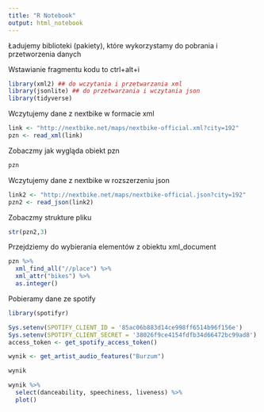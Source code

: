 ---
title: "R Notebook"
output: html_notebook
---

Ładujemy biblioteki (pakiety), które wykorzystamy do pobrania i przetworzenia danych

Wstawianie fragmentu kodu to ctrl+alt+i

```{r}
library(xml2) ## do wczytania i przetwarzania xml
library(jsonlite) ## do przetwarzania i wczytania json
library(tidyverse)
```

Wczytujemy dane z nextbike w formacie xml

```{r}
link <- "http://nextbike.net/maps/nextbike-official.xml?city=192"
pzn <- read_xml(link)
```

Zobaczmy jak wygląda obiekt pzn

```{r}
pzn 
```

Wczytujemy dane z nextbike w rozszerzeniu json

```{r}
link2 <- "http://nextbike.net/maps/nextbike-official.json?city=192"
pzn2 <- read_json(link2)
```

Zobaczmy strukture pliku

```{r}
str(pzn2,3)
```

Przejdziemy do wybierania elementów z obiektu xml_document

```{r}
pzn %>%
  xml_find_all("//place") %>%
  xml_attr("bikes") %>%
  as.integer()
```

Pobieramy dane ze spotify

```{r}
library(spotifyr)
```


```{r}
Sys.setenv(SPOTIFY_CLIENT_ID = '85ac06b883d14ce998ff6514b96f156e')
Sys.setenv(SPOTIFY_CLIENT_SECRET = '38026f9ce4154fdfb34d66472bc99ad8')
access_token <- get_spotify_access_token()
```

```{r}
wynik <- get_artist_audio_features("Burzum")
```

```{r}
wynik
```

```{r}
wynik %>%
  select(danceability, speechiness, liveness) %>%
  plot()
```

